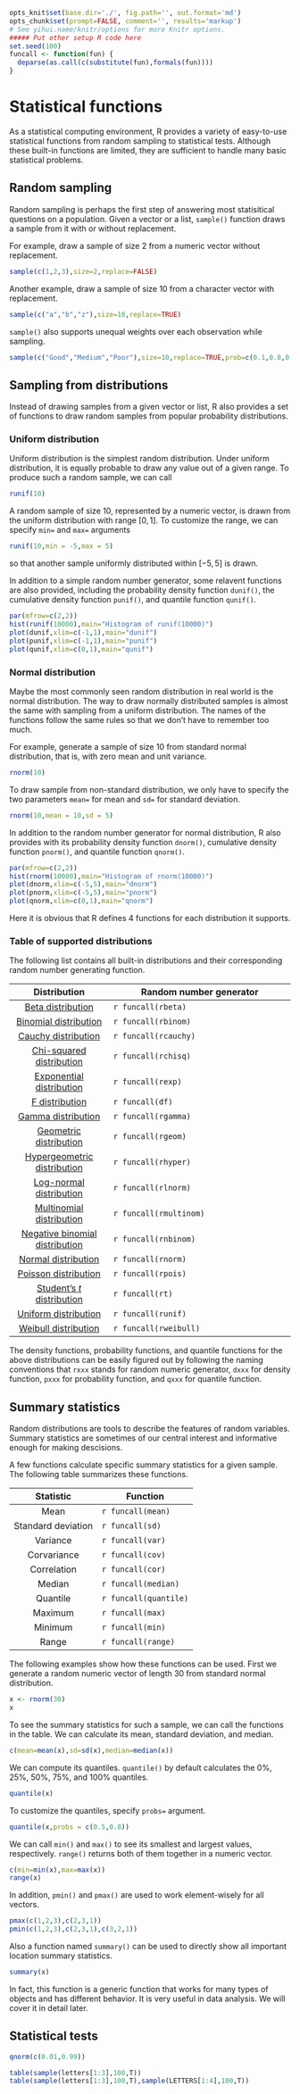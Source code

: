 ```r
opts_knit$set(base.dir='./', fig.path='', out.format='md')
opts_chunk$set(prompt=FALSE, comment='', results='markup')
# See yihui.name/knitr/options for more Knitr options.
##### Put other setup R code here
set.seed(100)
funcall <- function(fun) {
  deparse(as.call(c(substitute(fun),formals(fun))))
}
```

# Statistical functions

As a statistical computing environment, R provides a variety of easy-to-use statistical functions from random sampling to statistical tests. Although these built-in functions are limited, they are sufficient to handle many basic statistical problems.

## Random sampling

Random sampling is perhaps the first step of answering most statisitical questions on a population. Given a vector or a list, `sample()` function draws a sample from it with or without replacement.

For example, draw a sample of size 2 from a numeric vector without replacement.

```r
sample(c(1,2,3),size=2,replace=FALSE)
```

Another example, draw a sample of size 10 from a character vector with replacement.

```r
sample(c("a","b","z"),size=10,replace=TRUE)
```

`sample()` also supports unequal weights over each observation while sampling.

```r
sample(c("Good","Medium","Poor"),size=10,replace=TRUE,prob=c(0.1,0.8,0.1))
```


## Sampling from distributions

Instead of drawing samples from a given vector or list, R also provides a set of functions to draw random samples from popular probability distributions.

### Uniform distribution

Uniform distribution is the simplest random distribution. Under uniform distribution, it is equally probable to draw any value out of a given range. To produce such a random sample, we can call

```r
runif(10)
```

A random sample of size 10, represented by a numeric vector, is drawn from the uniform distribution with range $[0,1]$. To customize the range, we can specify `min=` and `max=` arguments 

```r
runif(10,min = -5,max = 5)
```

so that another sample uniformly distributed within $[-5,5]$ is drawn.

In addition to a simple random number generator, some relavent functions are also provided, including the probability density function `dunif()`, the cumulative density function `punif()`, and quantile function `qunif()`.

```r
par(mfrow=c(2,2))
hist(runif(10000),main="Histogram of runif(10000)")
plot(dunif,xlim=c(-1,1),main="dunif")
plot(punif,xlim=c(-1,1),main="punif")
plot(qunif,xlim=c(0,1),main="qunif")
```

### Normal distribution

Maybe the most commonly seen random distribution in real world is the normal distribution. The way to draw normally distributed samples is almost the same with sampling from a uniform distribution. The names of the functions follow the same rules so that we don't have to remember too much.

For example, generate a sample of size 10 from standard normal distribution, that is, with zero mean and unit variance.

```r
rnorm(10)
```

To draw sample from non-standard distribution, we only have to specify the two parameters `mean=` for mean and `sd=` for standard deviation.

```r
rnorm(10,mean = 10,sd = 5)
```

In addition to the random number generator for normal distribution, R also provides with its probability density function `dnorm()`, cumulative density function `pnorm()`, and quantile function `qnorm()`.

```r
par(mfrow=c(2,2))
hist(rnorm(10000),main="Histogram of rnorm(10000)")
plot(dnorm,xlim=c(-5,5),main="dnorm")
plot(pnorm,xlim=c(-5,5),main="pnorm")
plot(qnorm,xlim=c(0,1),main="qnorm")
```

Here it is obvious that R defines 4 functions for each distribution it supports. 

### Table of supported distributions

The following list contains all built-in distributions and their corresponding random number generating function. 

| Distribution | Random number generator |
|:------------:|-------------------------|
| [Beta distribution](//en.wikipedia.org/wiki/Beta_distribution) | ``r funcall(rbeta)`` |
| [Binomial distribution](//en.wikipedia.org/wiki/Binomial_distribution) | ``r funcall(rbinom)`` |
| [Cauchy distribution](//en.wikipedia.org/wiki/Cauchy_distribution) | ``r funcall(rcauchy) `` |
| [Chi-squared distribution](//en.wikipedia.org/wiki/Chi-squared_distribution) | ``r funcall(rchisq)`` |
| [Exponential distribution](//en.wikipedia.org/wiki/Exponential_distribution) | ``r funcall(rexp)`` |
| [F distribution](//en.wikipedia.org/wiki/F-distribution) | ``r funcall(df)`` |
| [Gamma distribution](//en.wikipedia.org/wiki/Gamma_distribution) | ``r funcall(rgamma)`` |
| [Geometric distribution](//en.wikipedia.org/wiki/Geometric_distribution) | ``r funcall(rgeom)`` |
| [Hypergeometric distribution](//en.wikipedia.org/wiki/Hypergeometric_distribution) | ``r funcall(rhyper)`` |
| [Log-normal distribution](//en.wikipedia.org/wiki/Log-normal_distribution) | ``r funcall(rlnorm)`` |
| [Multinomial distribution](//en.wikipedia.org/wiki/Multinomial_distribution) | ``r funcall(rmultinom)`` |
| [Negative binomial distribution](//en.wikipedia.org/wiki/Negative_binomial_distribution) | ``r funcall(rnbinom)`` |
| [Normal distribution](//en.wikipedia.org/wiki/Normal_distribution) | ``r funcall(rnorm)`` |
| [Poisson distribution](//en.wikipedia.org/wiki/Poisson_distribution) | ``r funcall(rpois)`` |
| [Student's $t$ distribution](//en.wikipedia.org/wiki/Student's_t-distribution) | ``r funcall(rt)`` |
| [Uniform distribution](//en.wikipedia.org/wiki/Uniform_distribution_%28continuous%29) | ``r funcall(runif)`` |
| [Weibull distribution](//en.wikipedia.org/wiki/Weibull_distribution) | ``r funcall(rweibull)`` |

The density functions, probability functions, and quantile functions for the above distributions can be easily figured out by following the naming conventions that `rxxx` stands for random numeric generator, `dxxx` for density function, `pxxx` for probability function, and `qxxx` for quantile function.

## Summary statistics

Random distributions are tools to describe the features of random variables. Summary statistics are sometimes of our central interest and informative enough for making descisions.

A few functions calculate specific summary statistics for a given sample. The following table summarizes these functions.

| Statistic | Function |
|:---------:|----------|
| Mean | ``r funcall(mean)``|
| Standard deviation | ``r funcall(sd)`` |
| Variance | ``r funcall(var)`` |
| Corvariance | ``r funcall(cov)`` |
| Correlation | ``r funcall(cor)`` |
| Median | ``r funcall(median)`` |
| Quantile | ``r funcall(quantile)`` |
| Maximum | ``r funcall(max)`` |
| Minimum | ``r funcall(min)`` |
| Range | ``r funcall(range)`` |

The following examples show how these functions can be used. First we generate a random numeric vector of length 30 from standard normal distribution.

```r
x <- rnorm(30)
x
```

To see the summary statistics for such a sample, we can call the functions in the table. We can calculate its mean, standard deviation, and median.

```r
c(mean=mean(x),sd=sd(x),median=median(x))
```

We can compute its quantiles. `quantile()` by default calculates the 0%, 25%, 50%, 75%, and 100% quantiles.

```r
quantile(x)
```

To customize the quantiles, specify `probs=` argument.

```r
quantile(x,probs = c(0.5,0.8))
```

We can call `min()` and `max()` to see its smallest and largest values, respectively. `range()` returns both of them together in a numeric vector.

```r
c(min=min(x),max=max(x))
range(x)
```

In addition, `pmin()` and `pmax()` are used to work element-wisely for all vectors.

```r
pmax(c(1,2,3),c(2,3,1))
pmin(c(1,2,3),c(2,3,1),c(3,2,1))
```

Also a function named `summary()` can be used to directly show all important location summary statistics.

```r
summary(x)
```

In fact, this function is a generic function that works for many types of objects and has different behavior. It is very useful in data analysis. We will cover it in detail later.

## Statistical tests


```r
qnorm(c(0.01,0.99))

table(sample(letters[1:3],100,T))
table(sample(letters[1:3],100,T),sample(LETTERS[1:4],100,T))
```

